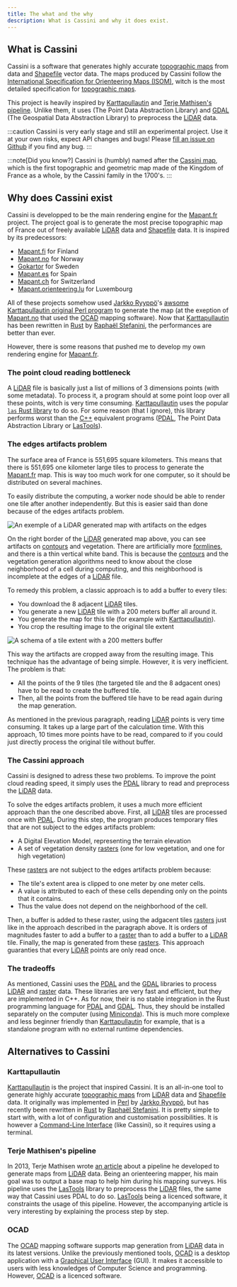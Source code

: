 ```yaml
---
title: The what and the why
description: What is Cassini and why it does exist.
---
```



## What is Cassini

Cassini is a software that generates highly accurate [topographic maps](https://en.wikipedia.org/wiki/Topographic_map)
from <GlossaryLink slug="lidar" /> data and [Shapefile](https://en.wikipedia.org/wiki/Shapefile) vector data. The maps
produced by Cassini follow the [International Specification for Orienteering Maps
(ISOM)](https://omapwiki.orienteering.sport/specifications/isom/), witch is the most detailed specification for
[topographic maps](https://en.wikipedia.org/wiki/Topographic_map).

This project is heavily inspired by [Karttapullautin](https://github.com/rphlo/karttapullautin/tree/master) and
[Terje Mathisen's pipeline](https://tmsw.no/mapping/basemap_generation.html). Unlike them, it uses
<GlossaryLink slug="pdal" /> (The Point Data Abstraction Library) and [GDAL](https://gdal.org) (The Geospatial Data Abstraction Library) to preprocess the [LiDAR](https://en.wikipedia.org/wiki/Lidar) data.

:::caution
Cassini is very early stage and still an experimental project. Use it at your own risks, expect API changes and bugs! Please [fill an issue on Github](https://github.com/NicoRio42/cassini/issues/new) if you find any bug.
:::

:::note[Did you know?]
Cassini is (humbly) named after the [Cassini map](https://en.wikipedia.org/wiki/Cassini_map), which is the first topographic and geometric map made of the Kingdom of France as a whole, by the Cassini family in the 1700's.
:::

## Why does Cassini exist

Cassini is developped to be the main rendering engine for the [Mapant.fr](https://mapant.fr) project. The project goal is to generate the most precise topographic map of France out of freely available [LiDAR](https://en.wikipedia.org/wiki/Lidar) data and [Shapefile](https://en.wikipedia.org/wiki/Shapefile) data. It is inspired by its predecessors:

- [Mapant.fi](https://www.mapant.fi/) for Finland
- [Mapant.no](https://mapant.no/) for Norway
- [Gokartor](https://kartor.gokartor.se/) for Sweden
- [Mapant.es](https://mapant.es/) for Spain
- [Mapant.ch](https://www.mapant.ch/) for Switzerland
- [Mapant.orienteering.lu](https://mapant.orienteering.lu/) for Luxembourg

All of these projects somehow used [Jarkko Ryyppö](https://x.com/RouteGadget)'s [awsome Karttapullautin original Perl program](https://routegadget.net/karttapullautin/) to generate the map (at the exeption of [Mapant.no](https://mapant.no/) that used the [OCAD](https://www.ocad.com/) mapping software). Now that [Karttapullautin](https://github.com/rphlo/karttapullautin/tree/master) has been rewritten in [Rust](<https://en.wikipedia.org/wiki/Rust_(programming_language)>) by [Raphaël Stefanini](https://www.linkedin.com/in/rphlo/), the performances are better than ever.

However, there is some reasons that pushed me to develop my own rendering engine for [Mapant.fr](https://mapant.fr).

### The point cloud reading bottleneck

A [LiDAR](https://en.wikipedia.org/wiki/Lidar) file is basically just a list of millions of 3 dimensions points (with some metadata). To process it, a program should at some point loop over all these points, witch is very time consuming. [Karttapullautin](https://github.com/rphlo/karttapullautin/tree/master) uses the popular [`las` Rust library](https://crates.io/crates/las) to do so. For some reason (that I ignore), this library performs worst than the [C++](https://en.wikipedia.org/wiki/C%2B%2B) equivalent programs ([PDAL](https://pdal.io), The Point Data Abstraction Library or [LasTools](https://lastools.github.io/)).

### The edges artifacts problem

The surface area of France is 551,695 square kilometers. This means that there is 551,695 one kilometer large tiles to process to generate the [Mapant.fr](https://mapant.fr) map. This is way too much work for one computer, so it should be distributed on several machines.

To easily distribute the computing, a worker node should be able to render one tile after another independently. But this is easier said than done because of the edges artifacts problem.

![An exemple of a [LiDAR](https://en.wikipedia.org/wiki/Lidar) generated map with artifacts on the edges](../../assets/artifacts.png)

On the right border of the [LiDAR](https://en.wikipedia.org/wiki/Lidar) generated map above, you can see artifacts on [contours](https://en.wikipedia.org/wiki/Contour_line) and vegetation. There are artificially more [formlines](https://omapwiki.orienteering.sport/symbols/103-form-line/), and there is a thin vertical white band. This is because the [contours](https://en.wikipedia.org/wiki/Contour_line) and the vegetation generation algorithms need to know about the close neighborhood of a cell during computing, and this neighborhood is incomplete at the edges of a [LiDAR](https://en.wikipedia.org/wiki/Lidar) file.

To remedy this problem, a classic approach is to add a buffer to every tiles:

- You download the 8 adjacent [LiDAR](https://en.wikipedia.org/wiki/Lidar) tiles.
- You generate a new [LiDAR](https://en.wikipedia.org/wiki/Lidar) tile with a 200 meters buffer all around it.
- You generate the map for this tile (for example with [Karttapullautin](https://github.com/rphlo/karttapullautin/tree/master)).
- You crop the resulting image to the original tile extent

![A schema of a tile extent with a 200 metters buffer](../../assets/tile-with-buffer.png)

This way the artifacts are cropped away from the resulting image. This technique has the advantage of being simple. However, it is very inefficient. The problem is that:

- All the points of the 9 tiles (the targeted tile and the 8 adgacent ones) have to be read to create the buffered tile.
- Then, all the points from the buffered tile have to be read again during the map generation.

As mentioned in the previous paragraph, reading [LiDAR](https://en.wikipedia.org/wiki/Lidar) points is very time consuming. It takes up a large part of the calculation time. With this approach, 10 times more points have to be read, compared to if you could just directly process the original tile without buffer.

### The Cassini approach

Cassini is designed to adress these two problems. To improve the point cloud reading speed, it simply uses the [PDAL](https://pdal.io) library to read and preprocess the [LiDAR](https://en.wikipedia.org/wiki/Lidar) data.

To solve the edges artifacts problem, it uses a much more efficient approach than the one described above. First, all [LiDAR](https://en.wikipedia.org/wiki/Lidar) tiles are processed once with [PDAL](https://pdal.io). During this step, the program produces temporary files that are not subject to the edges artifacts problem:

- A Digital Elevation Model, representing the terrain elevation
- A set of vegetation density [rasters](https://desktop.arcgis.com/en/arcmap/latest/manage-data/raster-and-images/what-is-raster-data.htm) (one for low vegetation, and one for high vegetation)

These [rasters](https://desktop.arcgis.com/en/arcmap/latest/manage-data/raster-and-images/what-is-raster-data.htm) are not subject to the edges artifacts problem because:

- The tile's extent area is clipped to one meter by one meter cells.
- A value is attributed to each of these cells depending only on the points that it contains.
- Thus the value does not depend on the neighborhood of the cell.

Then, a buffer is added to these raster, using the adgacent tiles [rasters](https://desktop.arcgis.com/en/arcmap/latest/manage-data/raster-and-images/what-is-raster-data.htm) just like in the approach described in the paragraph above. It is orders of magnitudes faster to add a buffer to a [raster](https://desktop.arcgis.com/en/arcmap/latest/manage-data/raster-and-images/what-is-raster-data.htm) than to add a buffer to a [LiDAR](https://en.wikipedia.org/wiki/Lidar) tile. Finally, the map is generated from these [rasters](https://desktop.arcgis.com/en/arcmap/latest/manage-data/raster-and-images/what-is-raster-data.htm). This approach guaranties that every [LiDAR](https://en.wikipedia.org/wiki/Lidar) points are only read once.

### The tradeoffs

As mentioned, Cassini uses the [PDAL](https://pdal.io) and the [GDAL](https://gdal.org) libraries to process [LiDAR](https://en.wikipedia.org/wiki/Lidar) and [raster](https://desktop.arcgis.com/en/arcmap/latest/manage-data/raster-and-images/what-is-raster-data.htm) data. These libraries are very fast and efficient, but they are implemented in C++. As for now, their is no stable integration in the Rust programming language for [PDAL](https://pdal.io) and [GDAL](https://gdal.org). Thus, they should be installed separately on the computer (using [Miniconda](https://docs.anaconda.com/miniconda/)). This is much more complexe and less beginner friendly than [Karttapullautin](https://routegadget.net/karttapullautin/) for example, that is a standalone program with no external runtime dependencies.

## Alternatives to Cassini

### Karttapullautin

[Karttapullautin](https://routegadget.net/karttapullautin/) is the project that inspired Cassini. It is an all-in-one tool to generate highly accurate [topographic maps](https://en.wikipedia.org/wiki/Topographic_map) from [LiDAR](https://en.wikipedia.org/wiki/Lidar) data and [Shapefile](https://en.wikipedia.org/wiki/Shapefile) data. It originally was implemented in [Perl](<https://en.wikipedia.org/wiki/Perl_(langage)>) by [Jarkko Ryyppö](https://x.com/RouteGadget), but has recently been rewritten in [Rust](<https://en.wikipedia.org/wiki/Rust_(programming_language)>) by [Raphaël Stefanini](https://www.linkedin.com/in/rphlo/). It is pretty simple to start with, with a lot of configuration and customisation possibilities. It is however a [Command-Line Interface](https://en.wikipedia.org/wiki/Command-line_interface) (like Cassini), so it requires using a terminal.

### Terje Mathisen's pipeline

In 2013, Terje Mathisen wrote [an article](https://tmsw.no/mapping/basemap_generation.html) about a pipeline he developed to generate maps from [LiDAR](https://en.wikipedia.org/wiki/Lidar) data. Being an orienteering mapper, his main goal was to output a base map to help him during his mapping surveys. His pipeline uses the [LasTools](https://lastools.github.io/) library to preprocess the [LiDAR](https://en.wikipedia.org/wiki/Lidar) files, the same way that Cassini uses PDAL to do so. [LasTools](https://lastools.github.io/) being a licenced software, it constraints the usage of this pipeline. However, the accompanying article is very interesting by explaining the process step by step.

### OCAD

The [OCAD](https://www.ocad.com/) mapping software supports map generation from [LiDAR](https://en.wikipedia.org/wiki/Lidar) data in its latest versions. Unlike the previously mentioned tools, [OCAD](https://www.ocad.com/) is a desktop application with a [Graphical User Interface](https://en.wikipedia.org/wiki/Graphical_user_interface) (GUI). It makes it accessible to users with less knowledges of Computer Science and programming. However, [OCAD](https://www.ocad.com/) is a licenced software.

